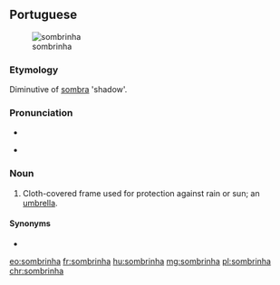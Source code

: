 ==Portuguese==
[[File:E Phillips Fox - The green parasol, 1912.jpg|thumb|sombrinha]]

===Etymology===
Diminutive of [[sombra]] 'shadow'.

===Pronunciation===
* {{IPA|lang=pt|/sõˈbrĩɲa/}}
* {{a|PT}} {{IPA|/sõˈbriɲɐ/|lang=pt}}

===Noun===
{{pt-noun|f|s}}

# Cloth-covered frame used for protection against rain or sun; an [[umbrella]].

====Synonyms====
* {{l|pt|guarda-chuva}}

[[eo:sombrinha]]
[[fr:sombrinha]]
[[hu:sombrinha]]
[[mg:sombrinha]]
[[pl:sombrinha]]
[[chr:sombrinha]]